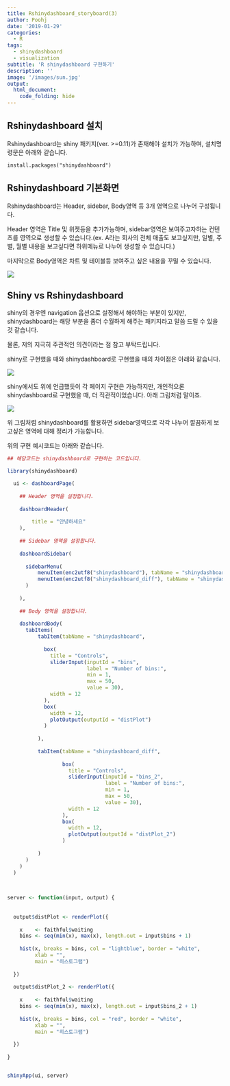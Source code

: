 ```yaml
---
title: Rshinydashboard_storyboard(3)
author: Poohj
date: '2019-01-29'
categories:
  - R 
tags:
  - shinydashboard
  - visualization
subtitle: 'R shinydashboard 구현하기'
description: ''
image: '/images/sun.jpg' 
output:
  html_document:
    code_folding: hide
---
```



Rshinydashboard 설치
------------

Rshinydashboard는 shiny 패키지(ver. >=0.11)가 존재해야 설치가 가능하며, 설치명령문은 아래와 같습니다.

```
install.packages("shinydashboard")
```

Rshinydashboard 기본화면
------------

Rshinydashboard는 Header, sidebar, Body영역 등 3개 영역으로 나누어 구성됩니다. 

Header 영역은 Title 및 위젯등을 추가가능하며, sidebar영역은 보여주고자하는 컨텐츠를 영역으로 생성할 수 있습니다.(ex. A라는 회사의 전체 매출도 보고싶지만, 일별, 주별, 월별 내용을 보고싶다면 하위메뉴로 나누어 생성할 수 있습니다.)

마지막으로 Body영역은 차트 및 테이블등 보여주고 싶은 내용을 꾸밀 수 있습니다. 

![](/blog/post/2019-01-29-rshinydashboard-storyboard-3_files/shinydashboard_sector.png)


Shiny vs Rshinydashboard
------------

shiny의 경우엔 navigation 옵션으로 설정해서 해야하는 부분이 있지만, shinydashboard는 해당 부분을 좀더 수월하게 해주는 패키지라고 말씀 드릴 수 있을 것 같습니다.

물론, 저의 지극히 주관적인 의견이라는 점 참고 부탁드립니다. 

shiny로 구현했을 때와 shinydashboard로 구현했을 때의 차이점은 아래와 같습니다. 


![](/blog/post/2019-01-29-rshinydashboard-storyboard-3_files/shiny_vs_shinydashboard.png)


shiny에서도 위에 언급했듯이 각 페이지 구현은 가능하지만, 개인적으론 shinydashboard로 구현했을 때, 더 직관적이었습니다. 아래 그림처럼 말이죠.


![](/blog/post/2019-01-29-rshinydashboard-storyboard-3_files/shiny_vs_dashboard.gif)

위 그림처럼 shinydashboard를 활용하면 sidebar영역으로 각각 나누어 깔끔하게 보고싶은 영역에 대해 정리가 가능합니다.

위의 구현 예시코드는 아래와 같습니다. 

```r

## 해당코드는 shinydashboard로 구현하는 코드입니다.

library(shinydashboard)

  ui <- dashboardPage(
    
    ## Header 영역을 설정합니다. 
    
    dashboardHeader(
    
        title = "안녕하세요"
    ),
    
    ## Sidebar 영역을 설정합니다. 
    
    dashboardSidebar(
      
      sidebarMenu(
          menuItem(enc2utf8("shinydashboard"), tabName = "shinydashboard", icon = icon("dashboard")),
          menuItem(enc2utf8("shinydashboard_diff"), tabName = "shinydashboard_diff", icon = icon("calendar"))
      )
          
    ),
    
    ## Body 영역을 설정합니다.
    
    dashboardBody(
      tabItems(
          tabItem(tabName = "shinydashboard",
                  
            box(
              title = "Controls",
              sliderInput(inputId = "bins",
                          label = "Number of bins:",
                          min = 1,
                          max = 50,
                          value = 30),
              width = 12
            ),
            box(
              width = 12,
              plotOutput(outputId = "distPlot")
            )  
            
          ),
          
          tabItem(tabName = "shinydashboard_diff",
                  
                  box(
                    title = "Controls",
                    sliderInput(inputId = "bins_2",
                                label = "Number of bins:",
                                min = 1,
                                max = 50,
                                value = 30),
                    width = 12
                  ),
                  box(
                    width = 12,
                    plotOutput(outputId = "distPlot_2")
                  )  
                  
          )
      )
    )
  )
  
  

server <- function(input, output) {
  
  
  output$distPlot <- renderPlot({
    
    x    <- faithful$waiting
    bins <- seq(min(x), max(x), length.out = input$bins + 1)
    
    hist(x, breaks = bins, col = "lightblue", border = "white",
         xlab = "",
         main = "히스토그램")
    
  })
  
  output$distPlot_2 <- renderPlot({
    
    x    <- faithful$waiting
    bins <- seq(min(x), max(x), length.out = input$bins_2 + 1)
    
    hist(x, breaks = bins, col = "red", border = "white",
         xlab = "",
         main = "히스토그램")
    
  })
  
}


shinyApp(ui, server)
```

